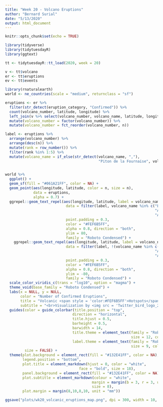 ```yaml
---
title: "Week 20 - Volcano Eruptions"
author: "Bernard Surial"
date: "5/13/2020"
output: html_document
---
```


```r
knitr::opts_chunk$set(echo = TRUE)

library(tidyverse)
library(tidytuesdayR)
library(ggtext)
```

```r
tt <- tidytuesdayR::tt_load(2020, week = 20)
```

```r
v <- tt$volcano
er <- tt$eruptions
ev <- tt$events
```

```r
library(rnaturalearth)
world <- ne_countries(scale = "medium", returnclass = "sf")

eruptions <- er %>% 
  filter(str_detect(eruption_category, "Confirmed")) %>% 
  count(volcano_number, latitude, longitude) %>% 
  left_join(v %>% select(volcano_number, volcano_name, latitude, longitude)) %>% 
  mutate(volcano_number = factor(volcano_number)) %>% 
  mutate(volcano_number = fct_reorder(volcano_number, n))

label <- eruptions %>% 
  arrange(volcano_number) %>% 
  arrange(desc(n)) %>% 
  mutate(rank = row_number()) %>% 
  filter(rank %in% 1:5) %>% 
  mutate(volcano_name = if_else(str_detect(volcano_name, ","), 
                                           "Piton de la Fournaise", volcano_name))
  

world %>% 
  ggplot() + 
  geom_sf(fill = "#061A21FF", color = NA) +
  geom_point(aes(longitude, latitude, color = n, size = n), 
             data = eruptions,
             alpha = 0.7) + 
  ggrepel::geom_text_repel(aes(longitude, latitude, label = volcano_name),
                            data = filter(label, volcano_name %in% c("Etna", 
                                                                     "Asosan", 
                                                                     "Asamayama")),
                            point.padding = 0.3,
                            color = "#FEF6B5FF",
                            alpha = 0.8, direction = "both",
                            ylim = 80,
                            family = "Roboto Condensed") + 
    ggrepel::geom_text_repel(aes(longitude, latitude, label = volcano_name),
                            data = filter(label, !(volcano_name %in% c("Etna", 
                                                                     "Asosan", 
                                                                     "Asamayama"))),
                            point.padding = 0.3,
                            color = "#FEF6B5FF",
                            alpha = 0.8, direction = "both",
                            ylim = -80,
                            family = "Roboto Condensed") + 
  scale_color_viridis_c(trans = "log10", option = "magma") + 
  theme_void(base_family = "Roboto Condensed") + 
  labs(x = NULL, y = NULL,
       color = "Number of Confirmed Eruptions",
       title = "Volcanic <span style = 'color:#FEF6B5FF'>Hotspots</span> Worldwide",
       subtitle = "<br>Visualization by <img src = 'Twitter_bird_logo_2012.png' width = '8' />@b_surial | Data by *The Smithsonian Institution*") + 
  guides(color = guide_colorbar(title.position = "top",
                               direction = "horizontal",
                               title.hjust = 0.5,
                               barheight = 0.5,
                               barwidth = 14,
                               title.theme = element_text(family = "Roboto Condensed",
                                                          size = 12, color = "white"),
                               label.theme = element_text(family = "Roboto Condensed", 
                                                          size = 9, color = "white")),
         size = FALSE) +
  theme(plot.background = element_rect(fill = "#132E41FF", color = NA), 
        legend.position = "bottom",
        plot.title = element_markdown(hjust = 0, color = "white",
                                  face = "bold", size = 18),
        panel.background = element_rect(fill = "#132E41FF", color = NA),
        plot.subtitle = element_markdown(colour = "white", 
                                        margin = margin(b = 3, r = 3, unit = "mm"),
                                        size = 8),
        plot.margin = margin(8,10,8,10, unit = "mm")) 

ggsave("plots/wk20_volcanic_eruptions_map.png", dpi = 300, width = 10, height = 9)
```

